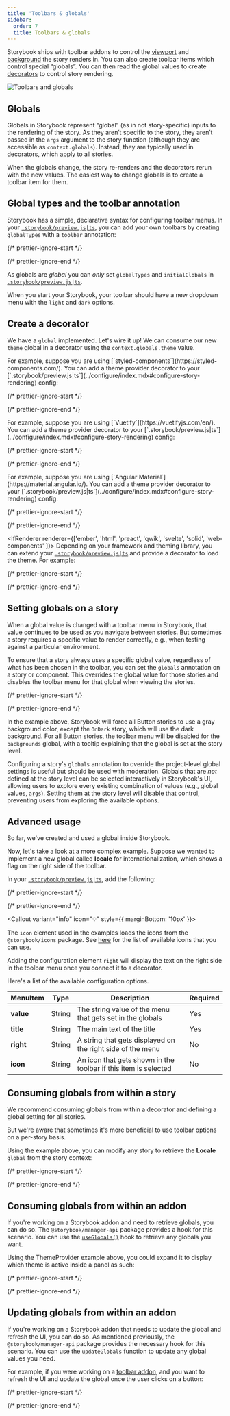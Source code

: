 ```yaml
---
title: 'Toolbars & globals'
sidebar:
  order: 7
  title: Toolbars & globals
---
```


Storybook ships with toolbar addons to control the [viewport](./viewport.mdx) and [background](./backgrounds.mdx) the story renders in. You can also create toolbar items which control special “globals”. You can then read the global values to create [decorators](../writing-stories/decorators.mdx) to control story rendering.

![Toolbars and globals](../_assets/essentials/toolbars-and-globals.png)

## Globals

Globals in Storybook represent “global” (as in not story-specific) inputs to the rendering of the story. As they aren’t specific to the story, they aren’t passed in the `args` argument to the story function (although they are accessible as `context.globals`). Instead, they are typically used in decorators, which apply to all stories.

When the globals change, the story re-renders and the decorators rerun with the new values. The easiest way to change globals is to create a toolbar item for them.

## Global types and the toolbar annotation

Storybook has a simple, declarative syntax for configuring toolbar menus. In your [`.storybook/preview.js|ts`](../configure/index.mdx#configure-story-rendering), you can add your own toolbars by creating `globalTypes` with a `toolbar` annotation:

{/* prettier-ignore-start */}

<CodeSnippets path="storybook-preview-configure-globaltypes.md" />

{/* prettier-ignore-end */}

<Callout variant="info" icon="💡">

 As globals are *global* you can *only* set `globalTypes` and `initialGlobals` in [`.storybook/preview.js|ts`](../configure/index.mdx#configure-story-rendering).

</Callout>

When you start your Storybook, your toolbar should have a new dropdown menu with the `light` and `dark` options.

## Create a decorator

We have a `global` implemented. Let's wire it up! We can consume our new `theme` global in a decorator using the `context.globals.theme` value.

<IfRenderer renderer="react">
 For example, suppose you are using [`styled-components`](https://styled-components.com/). You can add a theme provider decorator to your [`.storybook/preview.js|ts`](../configure/index.mdx#configure-story-rendering) config:

  {/* prettier-ignore-start */}

  <CodeSnippets path="storybook-preview-use-global-type.md" />

  {/* prettier-ignore-end */}
</IfRenderer>

<IfRenderer renderer="vue">
 For example, suppose you are using [`Vuetify`](https://vuetifyjs.com/en/). You can add a theme provider decorator to your [`.storybook/preview.js|ts`](../configure/index.mdx#configure-story-rendering) config:

  {/* prettier-ignore-start */}

  <CodeSnippets path="storybook-preview-use-global-type.md" />

  {/* prettier-ignore-end */}
</IfRenderer>

<IfRenderer renderer="angular">
 For example, suppose you are using [`Angular Material`](https://material.angular.io/). You can add a theme provider decorator to your [`.storybook/preview.js|ts`](../configure/index.mdx#configure-story-rendering) config:

  {/* prettier-ignore-start */}

  <CodeSnippets path="storybook-preview-use-global-type.md" />

  {/* prettier-ignore-end */}
</IfRenderer>

<IfRenderer renderer={['ember', 'html', 'preact', 'qwik', 'svelte', 'solid', 'web-components' ]}>
 Depending on your framework and theming library, you can extend your [`.storybook/preview.js|ts`](../configure/index.mdx#configure-story-rendering) and provide a decorator to load the theme. For example:

  {/* prettier-ignore-start */}

  <CodeSnippets path="storybook-preview-use-global-type.md" />

  {/* prettier-ignore-end */}
</IfRenderer>

## Setting globals on a story

When a global value is changed with a toolbar menu in Storybook, that value continues to be used as you navigate between stories. But sometimes a story requires a specific value to render correctly, e.g., when testing against a particular environment.

To ensure that a story always uses a specific global value, regardless of what has been chosen in the toolbar, you can set the `globals` annotation on a story or component. This overrides the global value for those stories and disables the toolbar menu for that global when viewing the stories.

{/* prettier-ignore-start */}

<CodeSnippets path="addon-backgrounds-define-globals.md" />

{/* prettier-ignore-end */}

In the example above, Storybook will force all Button stories to use a gray background color, except the `OnDark` story, which will use the dark background. For all Button stories, the toolbar menu will be disabled for the `backgrounds` global, with a tooltip explaining that the global is set at the story level.

<Callout variant="info" icon="💡">

Configuring a story's `globals` annotation to override the project-level global settings is useful but should be used with moderation. Globals that are _not_ defined at the story level can be selected interactively in Storybook's UI, allowing users to explore every existing combination of values (e.g., global values, [`args`](../writing-stories/args.mdx)). Setting them at the story level will disable that control, preventing users from exploring the available options.

</Callout>

## Advanced usage

So far, we've created and used a global inside Storybook.

Now, let's take a look at a more complex example. Suppose we wanted to implement a new global called **locale** for internationalization, which shows a flag on the right side of the toolbar.

In your [`.storybook/preview.js|ts`](../configure/index.mdx#configure-story-rendering), add the following:

{/* prettier-ignore-start */}

<CodeSnippets path="storybook-preview-locales-globaltype.md" />

{/* prettier-ignore-end */}

<Callout variant="info" icon="💡" style={{ marginBottom: '10px' }}>

 The `icon` element used in the examples loads the icons from the `@storybook/icons` package. See [here](../faq.mdx#what-icons-are-available-for-my-toolbar-or-my-addon) for the list of available icons that you can use.
  
</Callout>

Adding the configuration element `right` will display the text on the right side in the toolbar menu once you connect it to a decorator.

Here's a list of the available configuration options.

| MenuItem  | Type   | Description                                                     | Required |
| --------- | ------ | --------------------------------------------------------------- | -------- |
| **value** | String | The string value of the menu that gets set in the globals       | Yes      |
| **title** | String | The main text of the title                                      | Yes      |
| **right** | String | A string that gets displayed on the right side of the menu      | No       |
| **icon**  | String | An icon that gets shown in the toolbar if this item is selected | No       |

## Consuming globals from within a story

We recommend consuming globals from within a decorator and defining a global setting for all stories.

But we're aware that sometimes it's more beneficial to use toolbar options on a per-story basis.

Using the example above, you can modify any story to retrieve the **Locale** `global` from the story context:

{/* prettier-ignore-start */}

<CodeSnippets path="my-component-story-use-globaltype.md" />

{/* prettier-ignore-end */}

## Consuming globals from within an addon

If you're working on a Storybook addon and need to retrieve globals, you can do so. The `@storybook/manager-api` package provides a hook for this scenario. You can use the [`useGlobals()`](../addons/addons-api.mdx#useglobals) hook to retrieve any globals you want.

Using the ThemeProvider example above, you could expand it to display which theme is active inside a panel as such:

{/* prettier-ignore-start */}

<CodeSnippets path="addon-consume-globaltype.md" />

{/* prettier-ignore-end */}

## Updating globals from within an addon

If you're working on a Storybook addon that needs to update the global and refresh the UI, you can do so. As mentioned previously, the `@storybook/manager-api` package provides the necessary hook for this scenario. You can use the `updateGlobals` function to update any global values you need.

For example, if you were working on a [toolbar addon](../addons/addon-types.mdx#toolbars), and you want to refresh the UI and update the global once the user clicks on a button:

{/* prettier-ignore-start */}

<CodeSnippets path="addon-consume-and-update-globaltype.md" />

{/* prettier-ignore-end */}
